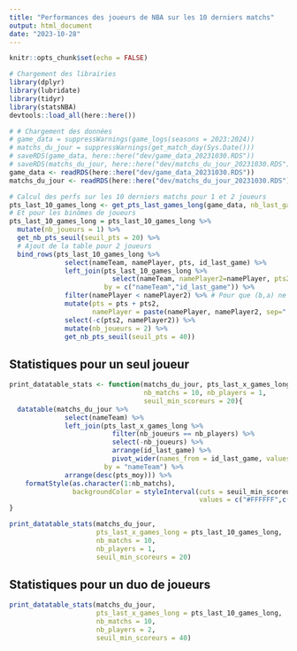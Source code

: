 ```yaml
---
title: "Performances des joueurs de NBA sur les 10 derniers matchs"
output: html_document
date: "2023-10-28"
---
```


```r
knitr::opts_chunk$set(echo = FALSE)
```

```r
# Chargement des librairies
library(dplyr)
library(lubridate)
library(tidyr)
library(statsNBA)
devtools::load_all(here::here())
```


```r
# # Chargement des données
# game_data = suppressWarnings(game_logs(seasons = 2023:2024))
# matchs_du_jour = suppressWarnings(get_match_day(Sys.Date()))
# saveRDS(game_data, here::here("dev/game_data_20231030.RDS"))
# saveRDS(matchs_du_jour, here::here("dev/matchs_du_jour_20231030.RDS"))
game_data <- readRDS(here::here("dev/game_data_20231030.RDS"))
matchs_du_jour <- readRDS(here::here("dev/matchs_du_jour_20231030.RDS"))

# Calcul des perfs sur les 10 derniers matchs pour 1 et 2 joueurs
pts_last_10_games_long <- get_pts_last_games_long(game_data, nb_last_games = 10)
# Et pour les binômes de joueurs
pts_last_10_games_long = pts_last_10_games_long %>%
  mutate(nb_joueurs = 1) %>%
  get_nb_pts_seuil(seuil_pts = 20) %>%
  # Ajout de la table pour 2 joueurs
  bind_rows(pts_last_10_games_long %>%
              select(nameTeam, namePlayer, pts, id_last_game) %>%
              left_join(pts_last_10_games_long %>%
                          select(nameTeam, namePlayer2=namePlayer, pts2=pts, id_last_game),
                        by = c("nameTeam","id_last_game")) %>%
              filter(namePlayer < namePlayer2) %>% # Pour que (b,a) ne soit pas présent si (a,b) l'est déjà
              mutate(pts = pts + pts2,
                     namePlayer = paste(namePlayer, namePlayer2, sep=" / ")) %>%
              select(-c(pts2, namePlayer2)) %>%
              mutate(nb_joueurs = 2) %>%
              get_nb_pts_seuil(seuil_pts = 40))

```


## Statistiques pour un seul joueur

```r
print_datatable_stats <- function(matchs_du_jour, pts_last_x_games_long, 
                                  nb_matchs = 10, nb_players = 1, 
                                  seuil_min_scoreurs = 20){
  datatable(matchs_du_jour %>%
              select(nameTeam) %>%
              left_join(pts_last_x_games_long %>%
                          filter(nb_joueurs == nb_players) %>%
                          select(-nb_joueurs) %>%
                          arrange(id_last_game) %>%
                          pivot_wider(names_from = id_last_game, values_from = pts),
                        by = "nameTeam") %>%
              arrange(desc(pts_moy))) %>%
    formatStyle(as.character(1:nb_matchs),
                backgroundColor = styleInterval(cuts = seuil_min_scoreurs + seq(0,20,5) - 1,
                                                values = c("#FFFFFF",c("#F5DCCF","#FFAA95","#cc8087","#8e646f","#696571"))))
}
```

```r
print_datatable_stats(matchs_du_jour, 
                      pts_last_x_games_long = pts_last_10_games_long, 
                      nb_matchs = 10, 
                      nb_players = 1, 
                      seuil_min_scoreurs = 20)
```


## Statistiques pour un duo de joueurs

```r
print_datatable_stats(matchs_du_jour, 
                      pts_last_x_games_long = pts_last_10_games_long, 
                      nb_matchs = 10, 
                      nb_players = 2, 
                      seuil_min_scoreurs = 40)
```

